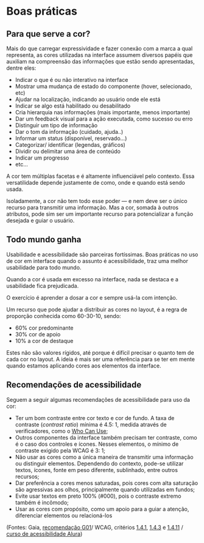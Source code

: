 



# Boas práticas

## Para que serve a cor?

Mais do que carregar expressividade e fazer conexão com a marca a qual representa, as cores utilizadas na interface assumem diversos papéis que auxiliam na compreensão das informações que estão sendo apresentadas, dentre eles:

- Indicar o que é ou não interativo na interface
- Mostrar uma mudança de estado do componente (hover, selecionado, etc)
- Ajudar na localização, indicando ao usuário onde ele está
- Indicar se algo está habilitado ou desabilitado
- Cria hierarquia nas informações (mais importante, menos importante)
- Dar um feedback visual para a ação executada, como sucesso ou erro
- Distinguir um tipo de informação
- Dar o tom da informação (cuidado, ajuda..)
- Informar um status (disponível, reservado...)
- Categorizar/ identificar (legendas, gráficos)
- Dividir ou delimitar uma área de conteúdo
- Indicar um progresso
- etc...

A cor tem múltiplas facetas e é altamente influenciável pelo contexto. Essa versatilidade depende justamente de como, onde e quando está sendo usada.

Isoladamente, a cor não tem todo esse poder — e nem deve ser o único recurso para transmitir uma informação. Mas a cor, somada à outros atributos, pode sim ser um importante recurso para potencializar a função desejada e guiar o usuário.

## Todo mundo ganha

Usabilidade e acessibilidade são parceiras fortíssimas. Boas práticas no uso de cor em interface quando o assunto é acessibilidade, traz uma melhor usabilidade para todo mundo.

Quando a cor é usada em excesso na interface, nada se destaca e a usabilidade fica prejudicada.

O exercício é aprender a dosar a cor e sempre usá-la com intenção.

Um recurso que pode ajudar a distribuir as cores no layout, é a regra de proporção conhecida como 60-30-10, sendo:

- 60% cor predominante
- 30% cor de apoio
- 10% a cor de destaque

<BestPractices
  alt="Exemplo de distribuição de cores no layout, seguindo a regra 60-30-10"
/>

Estes não são valores rígidos, até porque é difícil precisar o quanto tem de cada cor no layout. A ideia é mais ser uma referência para se ter em mente quando estamos aplicando cores aos elementos da interface.

## Recomendações de acessibilidade

Seguem a seguir algumas recomendações de acessibilidade para uso da cor:

- Ter um bom contraste entre cor texto e cor de fundo. A taxa de contraste (_contrast ratio_) mínima é 4.5: 1, medida através de verificadores, como o [Who Can Use](https://whocanuse.com/);
- Outros componentes da interface também precisam ter contraste, como é o caso dos controles e ícones. Nesses elementos, o mínimo de contraste exigido pela WCAG é 3: 1;
- Não usar as cores como a única maneira de transmitir uma informação ou distinguir elementos. Dependendo do contexto, pode-se utilizar textos, ícones, fonte em peso diferente, sublinhado, entre outros recursos;
- Dar preferência a cores menos saturadas, pois cores com alta saturação são agressivas aos olhos, principalmente quando utilizadas em fundos;
- Evite usar textos em preto 100% (#000), pois o contraste extremo também é incômodo;
- Usar as cores com propósito, como um apoio para a guiar a atenção, diferenciar elementos ou relacioná-los

(Fontes: Gaia, [recomendação G01](https://gaia.wiki.br/vocabulario-visual-e-textual/cores)/ WCAG, critérios [1.4.1](https://www.w3.org/TR/WCAG21/#use-of-color), [1.4.3](https://www.w3.org/TR/WCAG21/#contrast-minimum) e [1.4.11](https://www.w3.org/TR/WCAG21/#non-text-contrast) / [curso de acessibilidade Alura](https://www.alura.com.br/curso-online-acessibilidade-ux))
